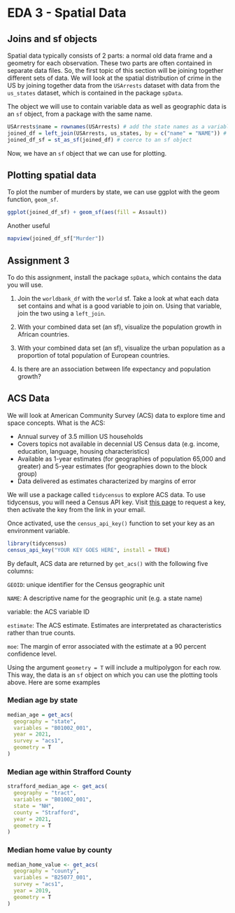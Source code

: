 # EDA 3 - Spatial Data

## Joins and sf objects

Spatial data typically consists of 2 parts: a normal old data frame and a geometry for each observation. These two parts are often contained in separate data files. So, the first topic of this section will be joining together different sets of data. We will look at the spatial distribution of crime in the US by joining together data from the <code>USArrests</code> dataset with data from the <code>us_states</code> dataset, which is contained in the package <code>spData</code>.

The object we will use to contain variable data as well as geographic data is an <code>sf</code> object, from a package with the same name. 

```r
USArrests$name = rownames(USArrests) # add the state names as a variable
joined_df = left_join(USArrests, us_states, by = c("name" = "NAME")) # join the arrests and states geo data
joined_df_sf = st_as_sf(joined_df) # coerce to an sf object
```

Now, we have an <code>sf</code> object that we can use for plotting.

## Plotting spatial data 

To plot the number of murders by state, we can use ggplot with the geom function, <code>geom_sf</code>.

```r
ggplot(joined_df_sf) + geom_sf(aes(fill = Assault))
```

Another useful 

```r
mapview(joined_df_sf["Murder"])
```

## Assignment 3

To do this assignment, install the package <code>spData</code>, which contains the data you will use.

1. Join the <code>worldbank_df</code> with the <code>world</code> sf. Take a look at what each data set contains and what is a good variable to join on. Using that variable, join the two using a <code>left_join</code>. 

2. With your combined data set (an sf), visualize the population growth in African countries.

3. With your combined data set (an sf), visualize the urban population as a proportion of total population of European countries.

4. Is there are an association between life expectancy and population growth?


## ACS Data

We will look at American Community Survey (ACS) data to explore time and space concepts. What is the ACS:

- Annual survey of 3.5 million US households
- Covers topics not available in decennial US Census data (e.g. income, education, language, housing characteristics)
- Available as 1-year estimates (for geographies of population 65,000 and greater) and 5-year estimates (for geographies down to the block group)
- Data delivered as estimates characterized by margins of error

We will use a package called <code>tidycensus</code> to explore ACS data. To use tidycensus, you will need a Census API key. Visit [this page](https://api.census.gov/data/key_signup.html) to request a key, then activate the key from the link in your email.

Once activated, use the <code>census_api_key()</code> function to set your key as an environment variable.

```r
library(tidycensus)
census_api_key("YOUR KEY GOES HERE", install = TRUE)
```

By default, ACS data are returned by <code>get_acs()</code> with the following five columns:

<code>GEOID</code>: unique identifier for the Census geographic unit

<code>NAME</code>: A descriptive name for the geographic unit (e.g. a state name)

variable: the ACS variable ID

<code>estimate</code>: The ACS estimate. Estimates are interpretated as characteristics rather than true counts.

<code>moe</code>: The margin of error associated with the estimate at a 90 percent confidence level.

Using the argument <code>geometry = T</code> will include a multipolygon for each row. This way, the data is an <code>sf</code> object on which you can use the plotting tools above. Here are some examples

### Median age by state

```r
median_age = get_acs(
  geography = "state",
  variables = "B01002_001",
  year = 2021,
  survey = "acs1",
  geometry = T
)
```

### Median age within Strafford County

```r
strafford_median_age <- get_acs(
  geography = "tract",
  variables = "B01002_001",
  state = "NH",
  county = "Strafford",
  year = 2021,
  geometry = T
)
```

### Median home value by county

```r
median_home_value <- get_acs(
  geography = "county",
  variables = "B25077_001",
  survey = "acs1",
  year = 2019,
  geometry = T
)
```

